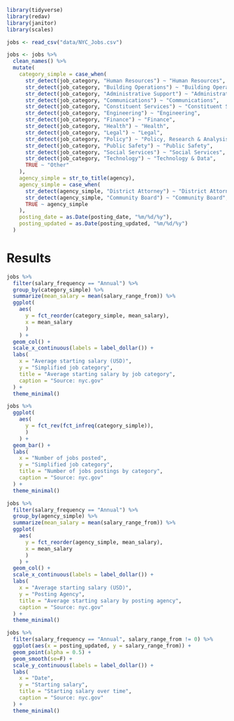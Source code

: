 ```r
library(tidyverse)
library(redav)
library(janitor)
library(scales)
```

```r
jobs <- read_csv("data/NYC_Jobs.csv")
```

```r
jobs <- jobs %>%
  clean_names() %>%
  mutate(
    category_simple = case_when(
      str_detect(job_category, "Human Resources") ~ "Human Resources",
      str_detect(job_category, "Building Operations") ~ "Building Operations",
      str_detect(job_category, "Administrative Support") ~ "Administrative Support",
      str_detect(job_category, "Communications") ~ "Communications",
      str_detect(job_category, "Constituent Services") ~ "Constituent Services",
      str_detect(job_category, "Engineering") ~ "Engineering",
      str_detect(job_category, "Finance") ~ "Finance",
      str_detect(job_category, "Health") ~ "Health",
      str_detect(job_category, "Legal") ~ "Legal",
      str_detect(job_category, "Policy") ~ "Policy, Research & Analysis",
      str_detect(job_category, "Public Safety") ~ "Public Safety",
      str_detect(job_category, "Social Services") ~ "Social Services",
      str_detect(job_category, "Technology") ~ "Technology & Data",
      TRUE ~ "Other"
    ),
    agency_simple = str_to_title(agency),
    agency_simple = case_when(
      str_detect(agency_simple, "District Attorney") ~ "District Attorney",
      str_detect(agency_simple, "Community Board") ~ "Community Board",
      TRUE ~ agency_simple
    ),
    posting_date = as.Date(posting_date, "%m/%d/%y"),
    posting_updated = as.Date(posting_updated, "%m/%d/%y")
  )
```

# Results

```r
jobs %>%
  filter(salary_frequency == "Annual") %>%
  group_by(category_simple) %>%
  summarize(mean_salary = mean(salary_range_from)) %>%
  ggplot(
    aes(
      y = fct_reorder(category_simple, mean_salary), 
      x = mean_salary
      )
    ) +
  geom_col() +
  scale_x_continuous(labels = label_dollar()) +
  labs(
    x = "Average starting salary (USD)",
    y = "Simplified job category",
    title = "Average starting salary by job category",
    caption = "Source: nyc.gov"
  ) +
  theme_minimal()
```


```r
jobs %>%
  ggplot(
    aes(
      y = fct_rev(fct_infreq(category_simple)), 
      )
    ) +
  geom_bar() +
  labs(
    x = "Number of jobs posted",
    y = "Simplified job category",
    title = "Number of jobs postings by category",
    caption = "Source: nyc.gov"
  ) +
  theme_minimal()
```

```r
jobs %>%
  filter(salary_frequency == "Annual") %>%
  group_by(agency_simple) %>%
  summarize(mean_salary = mean(salary_range_from)) %>%
  ggplot(
    aes(
      y = fct_reorder(agency_simple, mean_salary), 
      x = mean_salary
      )
    ) +
  geom_col() +
  scale_x_continuous(labels = label_dollar()) +
  labs(
    x = "Average starting salary (USD)",
    y = "Posting Agency",
    title = "Average starting salary by posting agency",
    caption = "Source: nyc.gov"
  ) +
  theme_minimal()
```


```r
jobs %>%
  filter(salary_frequency == "Annual", salary_range_from != 0) %>%
  ggplot(aes(x = posting_updated, y = salary_range_from)) +
  geom_point(alpha = 0.5) +
  geom_smooth(se=F) +
  scale_y_continuous(labels = label_dollar()) +
  labs(
    x = "Date",
    y = "Starting salary",
    title = "Starting salary over time",
    caption = "Source: nyc.gov"
  ) +
  theme_minimal()
```

